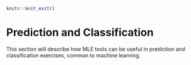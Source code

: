 ```r
knitr::knit_exit()
```


# Prediction and Classification {#ml}

This section will describe how MLE tools can be useful in prediction and classification exercises, common to machine learning.
